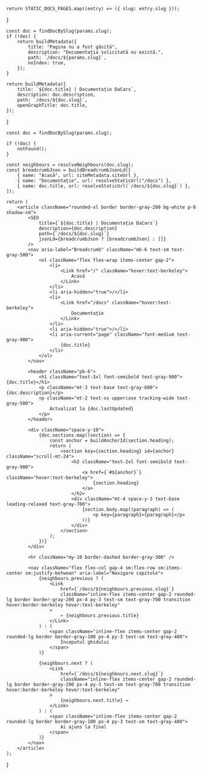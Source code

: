 

    return STATIC_DOCS_PAGES.map((entry) => ({ slug: entry.slug }));
}

    const doc = findDocBySlug(params.slug);
    if (!doc) {
        return buildMetadata({
            title: "Pagina nu a fost găsită",
            description: "Documentația solicitată nu există.",
            path: `/docs/${params.slug}`,
            noIndex: true,
        });
    }

    return buildMetadata({
        title: `${doc.title} | Documentație DaCars`,
        description: doc.description,
        path: `/docs/${doc.slug}`,
        openGraphTitle: doc.title,
    });
}

    const doc = findDocBySlug(params.slug);

    if (!doc) {
        notFound();
    }

    const neighbours = resolveNeighbours(doc.slug);
    const breadcrumbJson = buildBreadcrumbJsonLd([
        { name: "Acasă", url: siteMetadata.siteUrl },
        { name: "Documentație", url: resolveStaticUrl("/docs") },
        { name: doc.title, url: resolveStaticUrl(`/docs/${doc.slug}`) },
    ]);

    return (
        <article className="rounded-xl border border-gray-200 bg-white p-8 shadow-sm">
            <SEO
                title={`${doc.title} | Documentație DaCars`}
                description={doc.description}
                path={`/docs/${doc.slug}`}
                jsonLd={breadcrumbJson ? [breadcrumbJson] : []}
            />
            <nav aria-label="Breadcrumb" className="mb-6 text-sm text-gray-500">
                <ol className="flex flex-wrap items-center gap-2">
                    <li>
                        <Link href="/" className="hover:text-berkeley">
                            Acasă
                        </Link>
                    </li>
                    <li aria-hidden="true">/</li>
                    <li>
                        <Link href="/docs" className="hover:text-berkeley">
                            Documentație
                        </Link>
                    </li>
                    <li aria-hidden="true">/</li>
                    <li aria-current="page" className="font-medium text-gray-900">
                        {doc.title}
                    </li>
                </ol>
            </nav>

            <header className="pb-6">
                <h1 className="text-3xl font-semibold text-gray-900">{doc.title}</h1>
                <p className="mt-3 text-base text-gray-600">{doc.description}</p>
                <p className="mt-2 text-xs uppercase tracking-wide text-gray-500">
                    Actualizat la {doc.lastUpdated}
                </p>
            </header>

            <div className="space-y-10">
                {doc.sections.map((section) => {
                    const anchor = buildAnchorId(section.heading);
                    return (
                        <section key={section.heading} id={anchor} className="scroll-mt-24">
                            <h2 className="text-2xl font-semibold text-gray-900">
                                <a href={`#${anchor}`} className="hover:text-berkeley">
                                    {section.heading}
                                </a>
                            </h2>
                            <div className="mt-4 space-y-3 text-base leading-relaxed text-gray-700">
                                {section.body.map((paragraph) => (
                                    <p key={paragraph}>{paragraph}</p>
                                ))}
                            </div>
                        </section>
                    );
                })}
            </div>

            <hr className="my-10 border-dashed border-gray-300" />

            <nav className="flex flex-col gap-4 sm:flex-row sm:items-center sm:justify-between" aria-label="Navigare capitole">
                {neighbours.previous ? (
                    <Link
                        href={`/docs/${neighbours.previous.slug}`}
                        className="inline-flex items-center gap-2 rounded-lg border border-gray-200 px-4 py-3 text-sm text-gray-700 transition hover:border-berkeley hover:text-berkeley"
                    >
                        ← {neighbours.previous.title}
                    </Link>
                ) : (
                    <span className="inline-flex items-center gap-2 rounded-lg border border-gray-100 px-4 py-3 text-sm text-gray-400">
                        Începutul ghidului
                    </span>
                )}

                {neighbours.next ? (
                    <Link
                        href={`/docs/${neighbours.next.slug}`}
                        className="inline-flex items-center gap-2 rounded-lg border border-gray-200 px-4 py-3 text-sm text-gray-700 transition hover:border-berkeley hover:text-berkeley"
                    >
                        {neighbours.next.title} →
                    </Link>
                ) : (
                    <span className="inline-flex items-center gap-2 rounded-lg border border-gray-100 px-4 py-3 text-sm text-gray-400">
                        Ai ajuns la final
                    </span>
                )}
            </nav>
        </article>
    );
}
